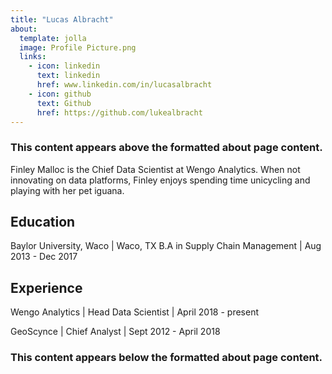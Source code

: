 ```yaml
---
title: "Lucas Albracht"
about:
  template: jolla
  image: Profile Picture.png
  links:
    - icon: linkedin
      text: linkedin
      href: www.linkedin.com/in/lucasalbracht
    - icon: github
      text: Github
      href: https://github.com/lukealbracht
---
```


### This content appears above the formatted about page content.

:::{#hero-heading}

Finley Malloc is the Chief Data Scientist at Wengo Analytics. When not innovating on data platforms, Finley enjoys spending time unicycling and playing with her pet iguana.

## Education

Baylor University, Waco | Waco, TX
B.A in Supply Chain Management | Aug 2013 - Dec 2017


## Experience

Wengo Analytics | Head Data Scientist | April 2018 - present

GeoScynce | Chief Analyst | Sept 2012 - April 2018

:::

### This content appears below the formatted about page content.